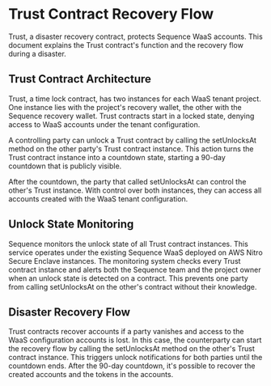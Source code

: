 # Trust Contract Recovery Flow
Trust, a disaster recovery contract, protects Sequence WaaS accounts. This document explains the Trust contract's function and the recovery flow during a disaster.

## Trust Contract Architecture

Trust, a time lock contract, has two instances for each WaaS tenant project. One instance lies with the project's recovery wallet, the other with the Sequence recovery wallet. Trust contracts start in a locked state, denying access to WaaS accounts under the tenant configuration.

A controlling party can unlock a Trust contract by calling the setUnlocksAt method on the other party's Trust contract instance. This action turns the Trust contract instance into a countdown state, starting a 90-day countdown that is publicly visible.

After the countdown, the party that called setUnlocksAt can control the other's Trust instance. With control over both instances, they can access all accounts created with the WaaS tenant configuration.

## Unlock State Monitoring

Sequence monitors the unlock state of all Trust contract instances. This service operates under the existing Sequence WaaS deployed on AWS Nitro Secure Enclave instances. The monitoring system checks every Trust contract instance and alerts both the Sequence team and the project owner when an unlock state is detected on a contract. This prevents one party from calling setUnlocksAt on the other's contract without their knowledge.

## Disaster Recovery Flow

Trust contracts recover accounts if a party vanishes and access to the WaaS configuration accounts is lost. In this case, the counterparty can start the recovery flow by calling the setUnlocksAt method on the other's Trust contract instance. This triggers unlock notifications for both parties until the countdown ends. After the 90-day countdown, it's possible to recover the created accounts and the tokens in the accounts.
